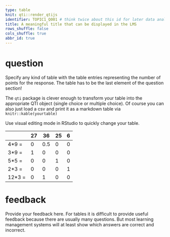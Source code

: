 ```yaml
---
type: table
knit: qti::render_qtijs
identifier: TOPIC1_Q001 # think twice about this id for later data analysis!
title: A meaningful title that can be displayed in the LMS
rows_shuffle: false
cols_shuffle: true
abbr_id: true
---
```


# question

Specify any kind of table with the table entries representing the number of points for the response. The table has to be the last element of the question section!

The `qti` package is clever enough to transform your table into the appropriate QTI object (single choice or multiple choice). Of course you can also just load a csv and print it as a markdown table via `knitr::kable(yourtable)`

Use visual editing mode in RStudio to quickly change your table.

|      |27|36 |25| 6 |
|------|--|---|--|---|
|4*9 = |0 |0.5|0 | 0 |
|3*9 = |1 |0  |0 | 0 |
|5*5 = |0 |0  |1 | 0 |
|2*3 = |0 |0  |0 | 1 |
|12*3 =|0 |1  |0 | 0 |


# feedback

Provide your feedback here. For tables it is difficult to provide useful feedback because there are usually many questions. But most learning management systems will at least show which answers are correct and incorrect.

